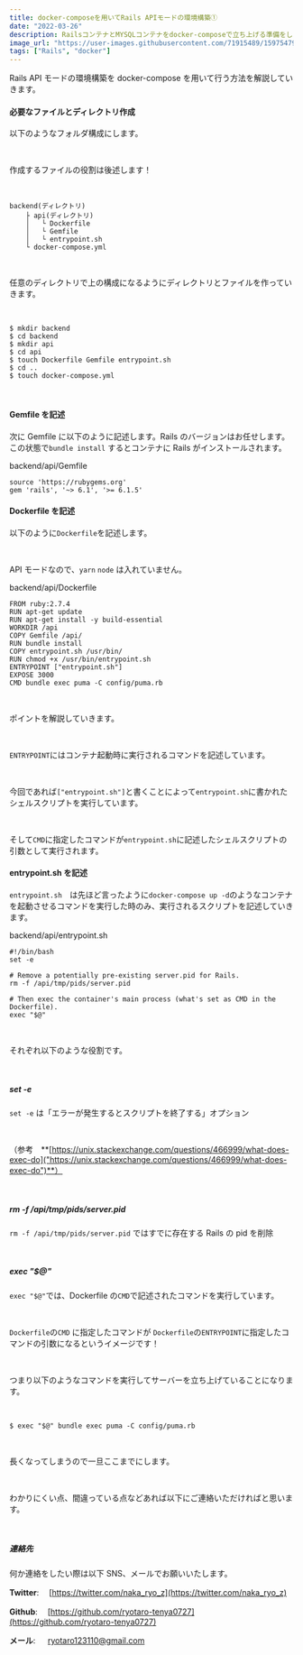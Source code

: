 ```yaml
---
title: docker-composeを用いてRails APIモードの環境構築①
date: "2022-03-26"
description: RailsコンテナとMYSQLコンテナをdocker-composeで立ち上げる準備をします。
image_url: "https://user-images.githubusercontent.com/71915489/159754796-8d6c7f46-f819-40a7-8848-0a47bda7c79c.png"
tags: ["Rails", "docker"]
---
```


Rails API モードの環境構築を docker-compose を用いて行う方法を解説していきます。

#### 必要なファイルとディレクトリ作成

以下のようなフォルダ構成にします。

<br />

作成するファイルの役割は後述します！

<br />

```javascript{numberLines:true}
backend(ディレクトリ)
    ├ api(ディレクトリ)
    │   └ Dockerfile
    │   └ Gemfile
    │   └ entrypoint.sh
    └ docker-compose.yml
```

<br />

任意のディレクトリで上の構成になるようにディレクトリとファイルを作っていきます。

<br />

```javascript{numberLines:true}
$ mkdir backend
$ cd backend
$ mkdir api
$ cd api
$ touch Dockerfile Gemfile entrypoint.sh
$ cd ..
$ touch docker-compose.yml
```

<br />

#### Gemfile を記述

次に Gemfile に以下のように記述します。Rails のバージョンはお任せします。
この状態で`bundle install` するとコンテナに Rails がインストールされます。

<div class="gatsby-code-title">
  <span>backend/api/Gemfile</span>
</div>

```ruby{numberLines:true}
source 'https://rubygems.org'
gem 'rails', '~> 6.1', '>= 6.1.5'
```

#### Dockerfile を記述

以下のように`Dockerfile`を記述します。

<br />

API モードなので、`yarn` `node` は入れていません。

<div class="gatsby-code-title">
  <span>backend/api/Dockerfile</span>
</div>

```ruby{numberLines:true}
FROM ruby:2.7.4
RUN apt-get update
RUN apt-get install -y build-essential
WORKDIR /api
COPY Gemfile /api/
RUN bundle install
COPY entrypoint.sh /usr/bin/
RUN chmod +x /usr/bin/entrypoint.sh
ENTRYPOINT ["entrypoint.sh"]
EXPOSE 3000
CMD bundle exec puma -C config/puma.rb
```

<br />

ポイントを解説していきます。

<br />

`ENTRYPOINT`にはコンテナ起動時に実行されるコマンドを記述しています。

<br />

今回であれば`["entrypoint.sh"]`と書くことによって`entrypoint.sh`に書かれたシェルスクリプトを実行しています。

<br />

そして`CMD`に指定したコマンドが`entrypoint.sh`に記述したシェルスクリプトの引数として実行されます。

#### entrypoint.sh を記述

`entrypoint.sh`　は先ほど言ったように`docker-compose up -d`のようなコンテナを起動させるコマンドを実行した時のみ、実行されるスクリプトを記述していきます。

<div class="gatsby-code-title">
  <span>backend/api/entrypoint.sh</span>
</div>

```ruby{numberLines:true}
#!/bin/bash
set -e

# Remove a potentially pre-existing server.pid for Rails.
rm -f /api/tmp/pids/server.pid

# Then exec the container's main process (what's set as CMD in the Dockerfile).
exec "$@"
```

<br />

それぞれ以下のような役割です。

<br />

##### set -e

`set -e` は「エラーが発生するとスクリプトを終了する」オプション

<br />

（参考　**[https://unix.stackexchange.com/questions/466999/what-does-exec-do]("https://unix.stackexchange.com/questions/466999/what-does-exec-do")**）

<br />

##### rm -f /api/tmp/pids/server.pid

`rm -f /api/tmp/pids/server.pid` ではすでに存在する Rails の pid を削除

<br />

##### exec "$@"

`exec "$@"`では、Dockerfile の`CMD`で記述されたコマンドを実行しています。

<br />

`Dockerfile`の`CMD` に指定したコマンドが `Dockerfile`の`ENTRYPOINT`に指定したコマンドの引数になるというイメージです！

<br />

つまり以下のようなコマンドを実行してサーバーを立ち上げていることになります。

<br />

```
$ exec "$@" bundle exec puma -C config/puma.rb
```

<br />

長くなってしまうので一旦ここまでにします。

<br />

わかりにくい点、間違っている点などあれば以下にご連絡いただければと思います。

<br />

##### 連絡先

何か連絡をしたい際は以下 SNS、メールでお願いいたします。

**Twitter**: 　[https://twitter.com/naka_ryo_z](https://twitter.com/naka_ryo_z)

**Github**: 　[https://github.com/ryotaro-tenya0727](https://github.com/ryotaro-tenya0727)

**メール**: 　 ryotaro123110@gmail.com
